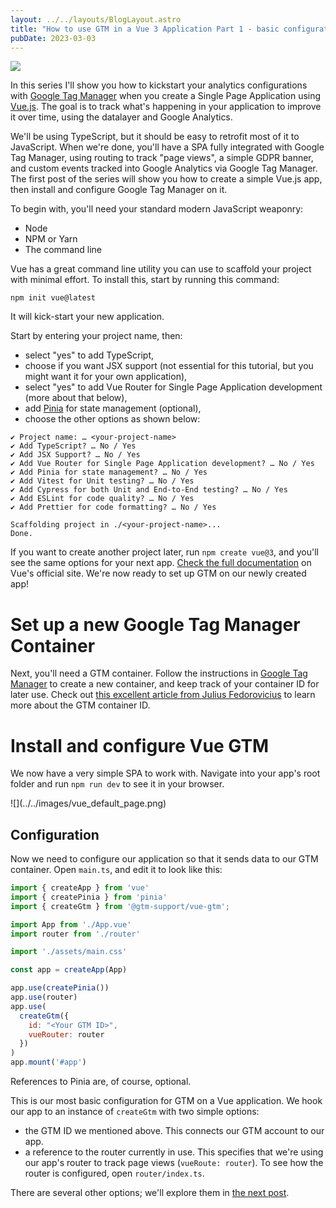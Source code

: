 ---
layout: ../../layouts/BlogLayout.astro
title: "How to use GTM in a Vue 3 Application Part 1 - basic configuration"
pubDate: 2023-03-03
---

![](../../images/vue-gtm.png)

In this series I'll show you how to kickstart your analytics configurations with [Google Tag Manager](https://tagmanager.google.com/) when you create a Single Page Application using [Vue.js](https://vuejs.org/). The goal is to track what's happening in your application to improve it over time, using the datalayer and Google Analytics.

We'll be using TypeScript, but it should be easy to retrofit most of it to JavaScript.
When we're done, you'll have a SPA fully integrated with Google Tag Manager, using routing to track "page views", a simple GDPR banner, and custom events tracked into Google Analytics via Google Tag Manager.
The first post of the series will show you how to create a simple Vue.js app, then install and configure Google Tag Manager on it.

To begin with, you'll need your standard modern JavaScript weaponry:
- Node
- NPM or Yarn
- The command line

Vue has a great command line utility you can use to scaffold your project with minimal effort. To install this, start by running this command:

```shell
npm init vue@latest
```

It will kick-start your new application. 

Start by entering your project name, then:
- select "yes"  to add TypeScript, 
- choose if you want JSX support (not essential for this tutorial, but you might want it for your own application), 
- select "yes" to add Vue Router for Single Page Application development (more about that below), 
- add [Pinia](https://pinia.vuejs.org/) for state management (optional), 
- choose the other options as shown below:

```shell
✔ Project name: … <your-project-name>
✔ Add TypeScript? … No / Yes
✔ Add JSX Support? … No / Yes
✔ Add Vue Router for Single Page Application development? … No / Yes
✔ Add Pinia for state management? … No / Yes
✔ Add Vitest for Unit testing? … No / Yes
✔ Add Cypress for both Unit and End-to-End testing? … No / Yes
✔ Add ESLint for code quality? … No / Yes
✔ Add Prettier for code formatting? … No / Yes

Scaffolding project in ./<your-project-name>...
Done.
```

If you want to create another project later, run `npm create vue@3`, and you'll see the same options for your next app. [Check the full documentation](https://vuejs.org/guide/quick-start.html#creating-a-vue-application) on Vue's official site.
We're now ready to set up GTM on our newly created app!

# Set up a new Google Tag Manager Container

Next, you'll need a GTM container. Follow the instructions in [Google Tag Manager](https://tagmanager.google.com/) to create a new container, and keep track of your container ID for later use. Check out [this excellent article from Julius Fedorovicius](https://www.analyticsmania.com/post/google-tag-manager-id/) to learn more about the GTM container ID.

# Install and configure Vue GTM 

We now have a very simple SPA to work with. Navigate into your app's root folder and run `npm run dev` to see it in your browser.

<div class="max-w-2xl">
  ![](../../images/vue_default_page.png)
</div>

## Configuration 

Now we need to configure our application so that it sends data to our GTM container. 
Open `main.ts`, and edit it to look like this:

```javascript
import { createApp } from 'vue'
import { createPinia } from 'pinia'
import { createGtm } from '@gtm-support/vue-gtm';

import App from './App.vue'
import router from './router'

import './assets/main.css'

const app = createApp(App)

app.use(createPinia())
app.use(router)
app.use(
  createGtm({
    id: "<Your GTM ID>",
    vueRouter: router
  })
)
app.mount('#app')
```

References to Pinia are, of course, optional.

This is our most basic configuration for GTM on a Vue application. We hook our app to an instance of `createGtm` with two simple options: 
- the GTM ID we mentioned above. This connects our GTM account to our app.
- a reference to the router currently in use. This specifies that we're using our app's router to track page views (`vueRoute: router`). To see how the router is configured, open `router/index.ts`. 

There are several other options; we'll explore them in [the next post](/blog/gtm_vue_part_2).